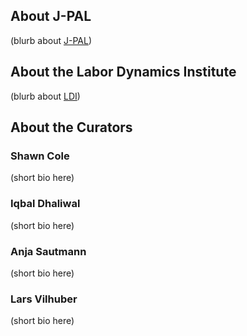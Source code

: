 ## About J-PAL

(blurb about [J-PAL](https://www.povertyactionlab.org/))

## About the Labor Dynamics Institute

(blurb about [LDI](https://www.ilr.cornell.edu/ldi))

## About the Curators

### Shawn Cole

(short bio here)

### Iqbal Dhaliwal

(short bio here)

### Anja Sautmann

(short bio here)

### Lars Vilhuber

(short bio here)